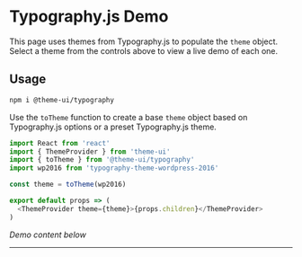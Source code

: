 


# Typography.js Demo

This page uses themes from Typography.js to populate the `theme` object.
Select a theme from the controls above to view a live demo of each one.

## Usage

```sh
npm i @theme-ui/typography
```

Use the `toTheme` function to create a base `theme` object based on Typography.js options or a preset Typography.js theme.

```js
import React from 'react'
import { ThemeProvider } from 'theme-ui'
import { toTheme } from '@theme-ui/typography'
import wp2016 from 'typography-theme-wordpress-2016'

const theme = toTheme(wp2016)

export default props => (
  <ThemeProvider theme={theme}>{props.children}</ThemeProvider>
)
```

_Demo content below_

---

<Lorem />

